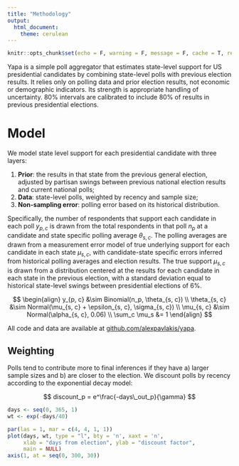 ```yaml
---
title: "Methodology"
output: 
  html_document:
    theme: cerulean
---
```


```r
knitr::opts_chunk$set(echo = F, warning = F, message = F, cache = T, resuts = F, fig.align = 'center')
```


Yapa is a simple poll aggregator that estimates state-level support for US presidential candidates by combining state-level polls with previous election results.  It relies only on polling data and prior election results, not economic or demographic indicators.  Its strength is appropriate handling of uncertainty.  80% intervals are calibrated to include 80% of results in previous presidential elections.

# Model

We model state level support for each presidential candidate with three layers:

1) **Prior**: the results in that state from the previous general election, adjusted by partisan swings between previous national election results and current national polls;
2) **Data**: state-level polls, weighted by recency and sample size;
3) **Non-sampling error**: polling error based on its historical distribution.

Specifically, the number of respondents that support each candidate in each poll $y_{p, c}$ is drawn from the total respondents in that poll $n_p$ at a candidate and state specific polling average $\theta_{s, c}$.  The polling averages are drawn from a measurement error model of true underlying support for each candidate in each state $\mu_{s, c}$, with candidate-state specific errors inferred from historical polling averages and election results. The true support $\mu_{s, c}$ is drawn from a distribution centered at the results for each candidate in each state in the previous election, with a standard deviation equal to historical state-level swings between presidential elections of 6%.

$$
\begin{align}
y_{p, c} &\sim Binomial(n_p, \theta_{s, c}) \\
\theta_{s, c} &\sim Normal(\mu_{s, c} + \epsilon_{s, c}, \sigma_{s, c}) \\
\mu_{s, c} &\sim Normal(\alpha_{s, c}, 0.06) \\
\sum_c \mu_s &= 1 
\end{align}
$$

All code and data are available at [github.com/alexpavlakis/yapa](https://github.com/alexpavlakis/yapa).

## Weighting 

Polls tend to contribute more to final inferences if they have a) larger sample sizes and b) are closer to the election. We discount polls by recency according to the exponential decay model:

$$
discount_p = e^\frac{-days\_out_p}{\gamma}
$$

```r
days <- seq(0, 365, 1)
wt <- exp(-days/40)

par(las = 1, mar = c(4, 4, 1, 1))
plot(days, wt, type = "l", bty = 'n', xaxt = 'n',
     xlab = "days from election", ylab = "discount factor",
     main = NULL)
axis(1, at = seq(0, 300, 30))
```
